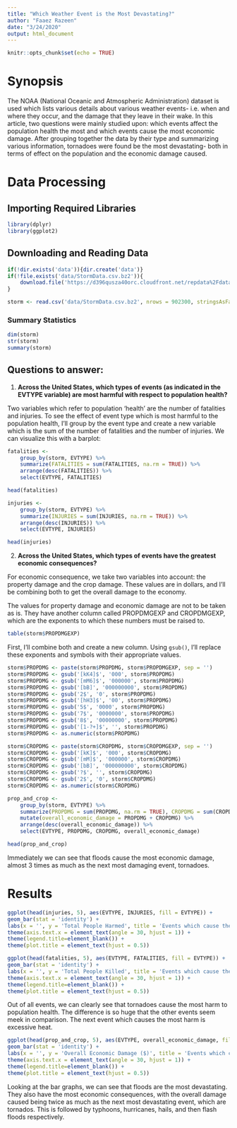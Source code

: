 ```yaml
---
title: "Which Weather Event is the Most Devastating?"
author: "Faaez Razeen"
date: "3/24/2020"
output: html_document
---
```


```r
knitr::opts_chunk$set(echo = TRUE)
```
# Synopsis

The NOAA (National Oceanic and Atmospheric Administration) dataset is used which lists various details about various weather events- i.e. when and where they occur, and the damage that they leave in their wake. In this article, two questions were mainly studied upon: which events affect the population health the most and which events cause the most economic damage. After grouping together the data by their type and summarizing various information, tornadoes were found be the most devastating- both in terms of effect on the population and the economic damage caused. 

# Data Processing

## Importing Required Libraries
```r
library(dplyr)
library(ggplot2)
```

## Downloading and Reading Data
```r
if(!dir.exists('data')){dir.create('data')}
if(!file.exists('data/StormData.csv.bz2')){
    download.file('https://d396qusza40orc.cloudfront.net/repdata%2Fdata%2FStormData.csv.bz2', 'data/StormData.csv.bz2')
}

storm <- read.csv('data/StormData.csv.bz2', nrows = 902300, stringsAsFactors = FALSE)
```

### Summary Statistics
```r
dim(storm)
str(storm)
summary(storm)
```

## Questions to answer: 
1) **Across the United States, which types of events (as indicated in the EVTYPE variable) are most harmful with respect to population health?**

Two variables which refer to population 'health' are the number of fatalities and injuries. To see the effect of event type which is most harmful to the population health, I'll group by the event type and create a new variable which is the sum of the number of fatalities and the number of injuries. We can visualize this with a barplot:

```r
fatalities <- 
    group_by(storm, EVTYPE) %>%
    summarize(FATALITIES = sum(FATALITIES, na.rm = TRUE)) %>%
    arrange(desc(FATALITIES)) %>%
    select(EVTYPE, FATALITIES)

head(fatalities)
```

```r
injuries <- 
    group_by(storm, EVTYPE) %>%
    summarize(INJURIES = sum(INJURIES, na.rm = TRUE)) %>%
    arrange(desc(INJURIES)) %>%
    select(EVTYPE, INJURIES)

head(injuries)
```

2) **Across the United States, which types of events have the greatest economic consequences?**

For economic consequence, we take two variables into account: the property damage and the crop damage. These values are in dollars, and I'll be combining both to get the overall damage to the economy.

The values for property damage and economic damage are not to be taken as is. They have another column called PROPDMGEXP and CROPDMGEXP, which are the exponents to which these numbers must be raised to. 

```r
table(storm$PROPDMGEXP)
```

First, I'll combine both and create a new column. Using `gsub()`, I'll replace these exponents and symbols with their appropriate values.

```r
storm$PROPDMG <- paste(storm$PROPDMG, storm$PROPDMGEXP, sep = '')
storm$PROPDMG <- gsub('[kK4]$', '000', storm$PROPDMG)
storm$PROPDMG <- gsub('[mM6]$', '000000', storm$PROPDMG)
storm$PROPDMG <- gsub('[bB]', '000000000', storm$PROPDMG)
storm$PROPDMG <- gsub('2$', '0', storm$PROPDMG)
storm$PROPDMG <- gsub('[hH3]$', '00', storm$PROPDMG)
storm$PROPDMG <- gsub('5$', '0000', storm$PROPDMG)
storm$PROPDMG <- gsub('7$', '0000000', storm$PROPDMG)
storm$PROPDMG <- gsub('8$', '00000000', storm$PROPDMG)
storm$PROPDMG <- gsub('[1-?+]$', '', storm$PROPDMG)
storm$PROPDMG <- as.numeric(storm$PROPDMG)

storm$CROPDMG <- paste(storm$CROPDMG, storm$CROPDMGEXP, sep = '')
storm$CROPDMG <- gsub('[kK]$', '000', storm$CROPDMG)
storm$CROPDMG <- gsub('[mM]$', '000000', storm$CROPDMG)
storm$CROPDMG <- gsub('[bB]', '000000000', storm$CROPDMG)
storm$CROPDMG <- gsub('?$', '', storm$CROPDMG)
storm$CROPDMG <- gsub('2$', '0', storm$CROPDMG)
storm$CROPDMG <- as.numeric(storm$CROPDMG)
```

```r
prop_and_crop <-
    group_by(storm, EVTYPE) %>%
    summarize(PROPDMG = sum(PROPDMG, na.rm = TRUE), CROPDMG = sum(CROPDMG, na.rm = TRUE)) %>%
    mutate(overall_economic_damage = PROPDMG + CROPDMG) %>%
    arrange(desc(overall_economic_damage)) %>%
    select(EVTYPE, PROPDMG, CROPDMG, overall_economic_damage)

head(prop_and_crop)
```

Immediately we can see that floods cause the most economic damage, almost 3 times as much as the next most damaging event, tornadoes.

# Results
```r
ggplot(head(injuries, 5), aes(EVTYPE, INJURIES, fill = EVTYPE)) + 
geom_bar(stat = 'identity') + 
labs(x = '', y = 'Total People Harmed', title = 'Events which cause the highest injuries') + 
theme(axis.text.x = element_text(angle = 30, hjust = 1)) + 
theme(legend.title=element_blank()) +
theme(plot.title = element_text(hjust = 0.5))

ggplot(head(fatalities, 5), aes(EVTYPE, FATALITIES, fill = EVTYPE)) + 
geom_bar(stat = 'identity') + 
labs(x = '', y = 'Total People Killed', title = 'Events which cause the highest deaths') + 
theme(axis.text.x = element_text(angle = 30, hjust = 1)) + 
theme(legend.title=element_blank()) +
theme(plot.title = element_text(hjust = 0.5))
```

Out of all events, we can clearly see that tornadoes cause the most harm to population health. The difference is so huge that the other events seem meek in comparison. The next event which causes the most harm is excessive heat.

```r
ggplot(head(prop_and_crop, 5), aes(EVTYPE, overall_economic_damage, fill = EVTYPE)) + 
geom_bar(stat = 'identity') + 
labs(x = '', y = 'Overall Economic Damage ($)', title = 'Events which cause the most economic damage in $') +
theme(axis.text.x = element_text(angle = 30, hjust = 1)) + 
theme(legend.title=element_blank()) +
theme(plot.title = element_text(hjust = 0.5))
```

Looking at the bar graphs, we can see that floods are the most devastating. They also have the most economic consequences, with the overall damage caused being twice as much as the next most devastating event, which are tornados. This is followed by typhoons, hurricanes, hails, and then flash floods respectively. 





